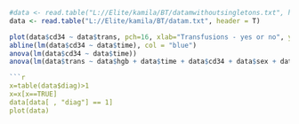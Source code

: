 ```{r data}
#data <- read.table("L://Elite/kamila/BT/datamwithoutsingletons.txt", header = T)
data <- read.table("L://Elite/kamila/BT/datam.txt", header = T)
```

```{r relation}
plot(data$cd34 ~ data$trans, pch=16, xlab="Transfusions - yes or no", ylab="CD34+ cell dose", col="blue")
abline(lm(data$cd34 ~ data$time), col = "blue")
anova(lm(data$cd34 ~ data$time))
anova(lm(data$trans ~ data$hgb + data$time + data$cd34 + data$sex + data$mc  + data$rec + data$banacha.co + data$age + data$ntrans     ))

```{r plot}
x=table(data$diag)>1
x=x[x==TRUE]
data[data[ , "diag"] == 1]
plot(data)
```
